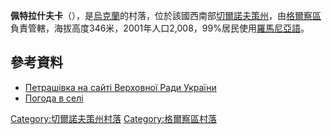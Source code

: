 {{coord|48|5|53|N|26|6|32|E|scale:100000|display=title}}

'''佩特拉什夫卡'''（{{lang-ro|Mihoreni, Herța}}），是[[烏克蘭|烏克蘭]]的村落，位於該國西南部[[切爾諾夫策州|切爾諾夫策州]]，由[[格爾察區|格爾察區]]負責管轄，海拔高度346米，2001年人口2,008，99%居民使用[[羅馬尼亞語|羅馬尼亞語]]。

==參考資料==
* [http://w1.c1.rada.gov.ua/pls/z7502/A005?rf7571=38878 Петрашівка на сайті Верховної Ради України]{{dead link|date=2017年11月 |bot=InternetArchiveBot |fix-attempted=yes }}
* [http://weather.in.ua/ua/chernovickaja/20060 Погода в селі] {{Wayback|url=http://weather.in.ua/ua/chernovickaja/20060 |date=20081008074512 }}

{{DEFAULTSORT:Петрашівка}}
[[Category:切爾諾夫策州村落|Category:切爾諾夫策州村落]]
[[Category:格爾察區村落|Category:格爾察區村落]]


{{Chernivtsi-geo-stub}}